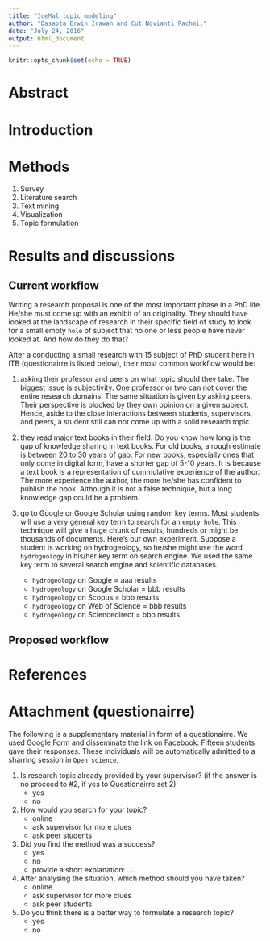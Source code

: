 ```yaml
---
title: "IceMal_topic modeling"
author: "Dasapta Erwin Irawan and Cut Novianti Rachmi,"
date: "July 24, 2016"
output: html_document
---
```


```r
knitr::opts_chunk$set(echo = TRUE)
```

# Abstract


# Introduction


# Methods

1. Survey
2. Literature search
3. Text mining
4. Visualization
5. Topic formulation

# Results and discussions


## Current workflow

Writing a research proposal is one of the most important phase in a PhD life. He/she must come up with an exhibit of an originality. They should have looked at the landscape of research in their specific field of study to look for a small empty `hole` of subject that no one or less people have never looked at. And how do they do that? 

After a conducting a small research with 15 subject of PhD student here in ITB (questionairre is listed below), their most common workflow would be:

1. asking their professor and peers on what topic should they take. The biggest issue is subjectivity. One professor or two can not cover the entire research domains. The same situation is given by asking peers. Their perspective is blocked by they own opinion on a given subject. Hence, aside to the close interactions between students, supervisors, and peers,  a student still can not come up with a solid research topic. 
2. they read major text books in their field. Do you know how long is the gap of knowledge sharing in text books. For old books, a rough estimate is between 20 to 30 years of gap. For new books, especially ones that only come in digital form, have a shorter gap of 5-10 years. It is because a text book is a representation of cummulative experience of the author. The more experience the author, the more he/she has confident to publish the book. Although it is not a false technique, but a long knowledge gap could be a problem.  
3. go to Google or Google Scholar using random key terms. Most students will use a very general key term to search for an `empty hole`. This technique will give a huge chunk of results, hundreds or might be thousands of documents. Here's our own experiment. Suppose a student is working on hydrogeology, so he/she might use the word `hydrogeology` in his/her key term on search engine. We used  the same key term to several search engine and scientific databases.

    - `hydrogeology` on Google          = aaa results
    - `hydrogeology` on Google Scholar  = bbb results
    - `hydrogeology` on Scopus          = bbb results
    - `hydrogeology` on Web of Science  = bbb results
    - `hydrogeology` on Sciencedirect   = bbb results
    
## Proposed workflow


# References

# Attachment (questionairre)

The following is a supplementary material in form of a questionairre. We used Google Form and disseminate the link on Facebook. Fifteen students gave their responses. These individuals will be automatically admitted to a sharring session in `Open science`.

1. Is research topic already provided by your supervisor? (if the answer is no proceed to #2, if yes to Questionairre set 2)
    - yes
    - no
2. How would you search for your topic?
    - online
    - ask supervisor for more clues
    - ask peer students
3. Did you find the method was a success?
    - yes
    - no
    - provide a short explanation: ....
4. After analysing the situation, which method should you have taken?
    - online
    - ask supervisor for more clues
    - ask peer students
5. Do you think there is a better way to formulate a research topic?
    - yes
    - no

